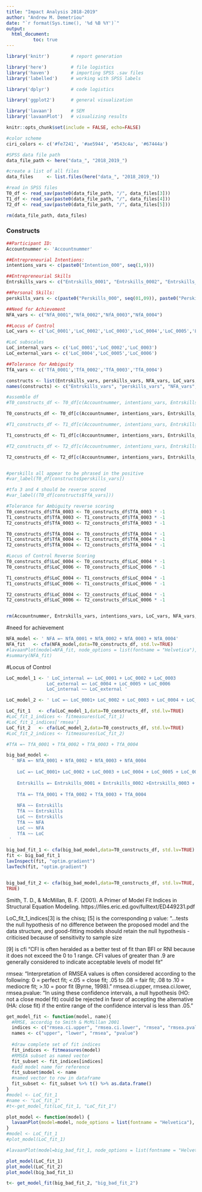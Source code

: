```yaml
---
title: "Impact Analysis 2018-2019"
author: "Andrew M. Demetriou"
date: "`r format(Sys.time(), '%d %B %Y')`"
output: 
  html_document:
          toc: true
---
```


```r
library('knitr')        # report generation

library('here')         # file logistics
library('haven')        # importing SPSS .sav files
library('labelled')     # working with SPSS labels

library('dplyr')        # code logistics

library('ggplot2')      # general visualization

library('lavaan')       # SEM
library('lavaanPlot')   # visualizing results

knitr::opts_chunk$set(include = FALSE, echo=FALSE)

#color scheme
ciri_colors <- c('#fe7241', '#ae5944', '#543c4a', '#67444a')
```

```r
#SPSS data file path
data_file_path <- here("data_", "2018_2019_")

#create a list of all files
data_files     <- list.files(here("data_", "2018_2019_"))

#read in SPSS files
T0_df <- read_sav(paste0(data_file_path, "/", data_files[3]))
T1_df <- read_sav(paste0(data_file_path, "/", data_files[4]))
T2_df <- read_sav(paste0(data_file_path, "/", data_files[5]))

rm(data_file_path, data_files)
```

### Constructs

```r
##Participant ID:
Accountnummer <- 'Accountnummer'

##Entrepreneurial Intentions:
intentions_vars <- c(paste0("Intention_000", seq(1,9)))

##Entrepreneurial Skills 
Entrskills_vars <- c("Entrskills_0001", "Entrskills_0002", "Entrskills_0003", "Entrskills_0004", "Entrskills_0005", "Entrskills_0006", "Entrskills_0007")

##Personal Skills:
perskills_vars <- c(paste0("Perskills_000", seq(01,09)), paste0("Perskills_00", seq(10,15)))

##Need for Achievement
NFA_vars <- c("NfA_0001","NfA_0002","NfA_0003","NfA_0004")

##Locus of Control
LoC_vars <- c('LoC_0001','LoC_0002','LoC_0003','LoC_0004','LoC_0005','LoC_0006')

#LoC subscales
LoC_internal_vars <- c('LoC_0001','LoC_0002','LoC_0003')
LoC_external_vars <- c('LoC_0004','LoC_0005','LoC_0006')

##Tolerance for Ambiguity
TfA_vars <- c('TfA_0001','TfA_0002','TfA_0003','TfA_0004')

constructs <- list(Entrskills_vars, perskills_vars, NFA_vars, LoC_vars, LoC_internal_vars, LoC_external_vars, TfA_vars)
names(constructs) <- c("Entrskills_vars", "perskills_vars", "NFA_vars", "LoC_vars", "LoC_internal_vars", "LoC_external_vars", "TfA_vars")

#assemble df
#T0_constructs_df <- T0_df[c(Accountnummer, intentions_vars, Entrskills_vars, perskills_vars, NFA_vars, LoC_vars, LoC_internal_vars, LoC_external_vars, TfA_vars)]

T0_constructs_df <- T0_df[c(Accountnummer, intentions_vars, Entrskills_vars, perskills_vars, NFA_vars, LoC_vars,TfA_vars)]

#T1_constructs_df <- T1_df[c(Accountnummer, intentions_vars, Entrskills_vars, perskills_vars, NFA_vars, LoC_vars, LoC_internal_vars, LoC_external_vars, TfA_vars)]

T1_constructs_df <- T1_df[c(Accountnummer, intentions_vars, Entrskills_vars, perskills_vars, NFA_vars, LoC_vars, TfA_vars)]

#T2_constructs_df <- T2_df[c(Accountnummer, intentions_vars, Entrskills_vars, perskills_vars, NFA_vars, LoC_vars, LoC_internal_vars, LoC_external_vars, TfA_vars)]

T2_constructs_df <- T2_df[c(Accountnummer, intentions_vars, Entrskills_vars, perskills_vars, NFA_vars, LoC_vars, TfA_vars)]


#perskills all appear to be phrased in the positive
#var_label(T0_df[constructs$perskills_vars])

#tfa 3 and 4 should be reverse scored
#var_label((T0_df[constructs$TfA_vars]))

#Tolerance for Ambiguity reverse scoring
T0_constructs_df$TfA_0003 <- T0_constructs_df$TfA_0003 * -1
T1_constructs_df$TfA_0003 <- T1_constructs_df$TfA_0003 * -1
T2_constructs_df$TfA_0003 <- T2_constructs_df$TfA_0003 * -1

T0_constructs_df$TfA_0004 <- T0_constructs_df$TfA_0004 * -1
T1_constructs_df$TfA_0004 <- T1_constructs_df$TfA_0004 * -1
T2_constructs_df$TfA_0004 <- T2_constructs_df$TfA_0004 * -1

#Locus of Control Reverse Scoring
T0_constructs_df$LoC_0004 <- T0_constructs_df$LoC_0004 * -1
T0_constructs_df$LoC_0006 <- T0_constructs_df$LoC_0006 * -1

T1_constructs_df$LoC_0004 <- T1_constructs_df$LoC_0004 * -1
T1_constructs_df$LoC_0006 <- T1_constructs_df$LoC_0006 * -1

T2_constructs_df$LoC_0004 <- T2_constructs_df$LoC_0004 * -1
T2_constructs_df$LoC_0006 <- T2_constructs_df$LoC_0006 * -1


rm(Accountnummer, Entrskills_vars, intentions_vars, LoC_vars, NFA_vars, LoC_internal_vars, LoC_external_vars, perskills_vars, TfA_vars, T0_df, T1_df, T2_df)
```

#need for achievement
```r
NFA_model <- ' NFA =~ NfA_0001 + NfA_0002 + NfA_0003 + NfA_0004'
NFA_fit   <- cfa(NFA_model,data=T0_constructs_df, std.lv=TRUE)
#lavaanPlot(model=NFA_fit, node_options = list(fontname = "Helvetica"), edge_options = list(color = "grey"),coefs=TRUE, stars='latent')
#summary(NFA_fit)
```

#Locus of Control
```r
LoC_model_1 <- ' LoC_internal =~ LoC_0001 + LoC_0002 + LoC_0003 
               LoC_external =~ LoC_0004 + LoC_0005 + LoC_0006
               LoC_internal ~~ LoC_external '

LoC_model_2 <- ' LoC =~ LoC_0001+ LoC_0002 + LoC_0003 + LoC_0004 + LoC_0005 + LoC_0006 '
```

```r
LoC_fit_1   <- cfa(LoC_model_1,data=T0_constructs_df, std.lv=TRUE)
#LoC_fit_1_indices <- fitmeasures(LoC_fit_1)
#LoC_fit_1_indices['rmsea']
LoC_fit_2   <- cfa(LoC_model_2,data=T0_constructs_df, std.lv=TRUE)
#LoC_fit_2_indices <- fitmeasures(LoC_fit_2)
```

```r
#TfA =~ TfA_0001 + TfA_0002 + TfA_0003 + TfA_0004
```


```r
big_bad_model <- 
  ' NFA =~ NfA_0001 + NfA_0002 + NfA_0003 + NfA_0004
    
    LoC =~ LoC_0001+ LoC_0002 + LoC_0003 + LoC_0004 + LoC_0005 + LoC_0006
    
    Entrskills =~ Entrskills_0001 + Entrskills_0002 +Entrskills_0003 + Entrskills_0004 + Entrskills_0005 + Entrskills_0006 + Entrskills_0007
    
    TfA =~ TfA_0001 + TfA_0002 + TfA_0003 + TfA_0004
    
    NFA ~~ Entrskills
    TfA ~~ Entrskills
    LoC ~~ Entrskills
    TfA ~~ NFA
    LoC ~~ NFA
    TfA ~~ LoC
 '
```

```r
big_bad_fit_1 <- cfa(big_bad_model,data=T0_constructs_df, std.lv=TRUE)
fit <- big_bad_fit_1
lavInspect(fit, "optim.gradient")
lavTech(fit, "optim.gradient")


big_bad_fit_2 <- cfa(big_bad_model,data=T0_constructs_df, std.lv=TRUE, bounds =
TRUE)
```


Smith, T. D., & McMillan, B. F. (2001). A Primer of Model Fit Indices in Structural Equation Modeling.
https://files.eric.ed.gov/fulltext/ED449231.pdf

LoC_fit_1_indices[3] is the chisq; [5] is the corresponding p value:
"...tests the null hypothesis of no difference between the proposed model and
the data structure, and good-fitting models should retain the null hypothesis
-criticised because of sensitivity to sample size

[9] is cfi
"CFI is often heralded as a better test of fit than BFI or RNI because it
does not exceed the 0 to 1 range. CFI values of greater than .9 are generally considered to
indicate acceptable levels of model fit"

rmsea:
"Interpretation of RMSEA values is often considered according to the following: 0
= perfect fit; <.05 = close fit; .05 to .08 = fair fit; .08 to .10 = mediocre fit; >.10 = poor fit
(Byrne, 1998)."
rmsea.ci.upper, rmsea.ci.lower, rmsea.pvalue:
"In using these confidence intervals, a null hypothesis (HO: not a close model fit) could be rejected 
in favor of accepting the alternative (HA: close fit) if the entire range of the confidence interval
is less than .05."

```r
get_model_fit <- function(model, name){
  #RMSE, accordig to Smith & McMillan 2001
  indices <- c("rmsea.ci.upper", "rmsea.ci.lower", "rmsea", "rmsea.pvalue")
  names <- c("upper", "lower", "rmsea", "pvalue")
  
  #draw complete set of fit indices
  fit_indices <- fitmeasures(model)
  #RMSEA subset as named vector
  fit_subset <- fit_indices[indices]
  #add model name for reference
  fit_subset$model <- name
  #named vector to row in dataframe
  fit_subset <- fit_subset %>% t() %>% as.data.frame()
}
#model <- LoC_fit_1
#name <- "LoC_fit_1"
#t<-get_model_fit(LoC_fit_1, "LoC_fit_1")
```


```r
plot_model <- function(model) {
  lavaanPlot(model=model, node_options = list(fontname = "Helvetica"), edge_options = list(color = "grey"), coefs=TRUE, covs=TRUE, stars='latent')
}
#model <- LoC_fit_1
#plot_model(LoC_fit_1)
```

```r
#lavaanPlot(model=big_bad_fit_1, node_options = list(fontname = "Helvetica"), edge_options = list(color = "grey"), coefs=TRUE, covs=TRUE, stars='latent')

plot_model(LoC_fit_1)
plot_model(LoC_fit_2)
plot_model(big_bad_fit_1)

t<- get_model_fit(big_bad_fit_2, "big_bad_fit_2")
```




